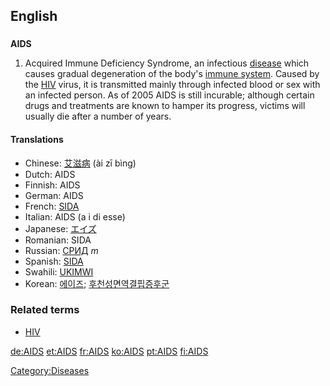 {{see|aids}}
==English==

==={{acronym}}===
{{wikipedia}}
'''AIDS'''

# Acquired Immune Deficiency Syndrome,  an infectious [[disease]] which causes gradual degeneration of the body's [[immune system]].  Caused by the [[HIV]] virus, it is transmitted mainly through infected blood or sex with an infected person.  As of 2005 AIDS is still incurable; although certain drugs and treatments are known to hamper its progress, victims will usually die after a number of years.

====Translations====
*Chinese: [[艾滋病]] (ài zī bìng)
*Dutch: AIDS
*Finnish: AIDS
*German: AIDS
*French: [[SIDA]] {{m}}
*Italian: AIDS (a i di esse)
*Japanese: [[エイズ]]
*Romanian: SIDA {{f}}
*Russian: [[СРИД]] ''m''
*Spanish: [[SIDA]] {{m}}
*Swahili: [[UKIMWI]]
*Korean: [[에이즈]]; [[후천성면역결핍증후군]]

===Related terms===
*[[HIV]]

[[Category:Diseases]]

[[de:AIDS]]
[[et:AIDS]]
[[fr:AIDS]]
[[ko:AIDS]]
[[pt:AIDS]]
[[fi:AIDS]]